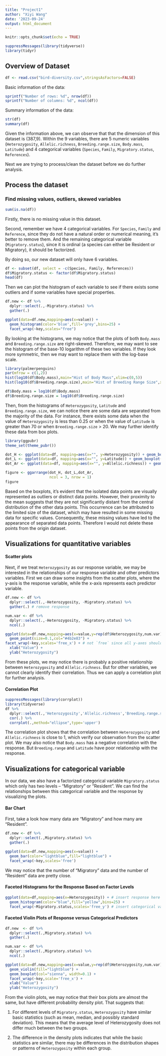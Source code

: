 ```yaml
---
title: "Project1"
author: "Xiyi Wang"
date: '2023-09-24'
output: html_document
---
```


```r
knitr::opts_chunk$set(echo = TRUE)
```

```r
suppressMessages(library(tidyverse)) 
library(tidyr)
```

## Overview of Dataset

```r
df <- read.csv("bird-diversity.csv",stringsAsFactors=FALSE)
```

Basic information of the data:

```r
sprintf("Number of rows: %d", nrow(df))
sprintf("Number of columns: %d", ncol(df))
```

Summary information of the data:

```r
str(df)
summary(df)
```

Given the information above, we can observe that that the dimension of this dataset is (387,9). Within the 9 variables, there are 5 numeric variables (`Heterozygosity`, `Allelic.richness`, `Breeding.range.size`, `Body.mass`, `Latitude`) and 4 categorical variables (`Species`, `Family`, `Migratory.status`, `References`).

Next we are trying to process/clean the dataset before we do further analysis.

## Process the dataset

### Find missing values, outliers, skewed variables

```r
sum(is.na(df))
```

Firstly, there is no missing value in this dataset.

Second, remember we have 4 categorical variables. For `Species`, `Family` and `Reference`, since they do not have a natural order or numerical meaning, it's better to remove them. And the remaining categorical variable (`Migratory.status`), since it is ordinal (a species can either be Resident or Migratory), it should be factorized.

By doing so, our new dataset will only have 6 variables.

```r
df <- subset(df, select = -c(Species, Family, References))
df$Migratory.status <- factor(df$Migratory.status)
head(df)
```

Then we can plot the histogram of each variable to see if there exists some outliers and if some variables have special properties.

```r
df.new <- df %>%
  dplyr::select(.,-Migratory.status) %>%
  gather(.)

ggplot(data=df.new,mapping=aes(x=value)) +
  geom_histogram(color='blue',fill='grey',bins=25) +
  facet_wrap(~key,scales="free")
```

By looking at the histograms, we may notice that the plots of both `Body.mass` and `Breeding.range.size` are right-skewed. Therefore, we may want to see the histogram of the base-10 logarithm of these two variables. If they look more symmetric, then we may want to replace them with the log-base scale.

```r
library(palmerpenguins)
par(mfrow = c(1,2))
hist(log10(df$Body.mass),main="Hist of Body Mass",xlim=c(0,5)) 
hist(log10(df$Breeding.range.size),main="Hist of Breeding Range Size",xlim=c(-5,6)) 
```

```r
df$Body.mass = log10(df$Body.mass)
df$Breeding.range.size = log10(df$Breeding.range.size)
```

Then, from the histograms of `Heterozygosity`, `Latitude` and `Breeding.range.size`, we can notice there are some data are separated from the majority of the data. For instance, there exists some data when the value of `Heterozygosity` is less than 0.25 or when the value of `Latitude` is greater than 70 or when `Breeding.range.size` \> 20. We may further identify these data from box plots.

```r
library(ggpubr)
theme_set(theme_pubr())

dot_H <- ggplot(data=df, mapping=aes(x="", y=Heterozygosity)) + geom_boxplot()
dot_L <- ggplot(data=df, mapping=aes(x="", y=Latitude)) + geom_boxplot()
dot_Ar <- ggplot(data=df, mapping=aes(x="", y=Allelic.richness)) + geom_boxplot()

figure <- ggarrange(dot_H, dot_L,dot_Ar, 
                    ncol = 3, nrow = 1)
figure 

```

Based on the boxplots, it's evident that the isolated data points are visually represented as outliers or distinct data points. However, their proximity to the mean suggests that they are not significantly distant from the central distribution of the other data points. This occurrence can be attributed to the limited size of the dataset, which may have resulted in some missing data for specific values. Consequently, these missing values have led to the appearance of separated data points. Therefore I would not delete these points from the origin dataset.

## Visualizations for quantitative variables

#### Scatter plots

Next, if we treat `Heterozygosity` as our response variable, we may be interested in the relationships of our response variable and other predictors variables. First we can draw some insights from the scatter plots, where the y-axis is the response variable, while the x-axis represents each predictor variable.

```r
df.new <- df %>% 
  dplyr::select(.,-Heterozygosity, -Migratory.status) %>% 
  gather(.) # remove response

num.var <- df %>% 
  dplyr::select(.,-Heterozygosity, -Migratory.status) %>% 
  ncol(.) 

ggplot(data=df.new,mapping=aes(x=value,y=rep(df$Heterozygosity,num.var))) +
  geom_point(size=0.1,col="#4b2e83") +
facet_wrap(~key,scales='free_x') + # not `free` since all y-axes should have same range
  xlab("Value") +
  ylab("Heterozygosity")
```

From these plots, we may notice there is probably a positive relationship between `Heterozygosity` and `Allelic.richness`. But for other variables, we cannot clearly identify their correlation. Thus we can apply a correlation plot for further analysis.

#### Correlation Plot

```r
suppressMessages(library(corrplot))
library(tidyverse)
df %>%
  dplyr::select(.,'Heterozygosity','Allelic.richness','Breeding.range.size','Body.mass','Latitude') %>%
  cor(.) %>%
  corrplot(.,method="ellipse",type='upper')
```

The correlation plot shows that the correlation between `Heterozygosity` and `Allelic.richness` is close to 1, which verify our observation from the scatter plot. We may also notice that `Body.mass` has a negative correlation with the response. But `Breeding.range` and `Latitude` have poor relationship with the response.

## Visualizations for categorical variable

In our data, we also have a factorized categorical variable `Migratory.status` which only has two levels -- "Migratory" or "Resident". We can find the relationships between this categorical variable and the response by visualizing the plots.

#### Bar Chart

First, take a look how many data are "Migratory" and how many are "Resident".

```r
df.new <- df %>%
  dplyr::select(.,Migratory.status) %>%
  gather(.)

ggplot(data=df.new,mapping=aes(x=value)) +
  geom_bar(color="lightblue",fill="lightblue") +
  facet_wrap(~key,scales='free')
```

We may notice that the number of "Migratory" data and the number of "Resident" data are pretty close.

#### Faceted Histograms for the Response Based on Factor Levels

```r
ggplot(data=df,mapping=aes(x=Heterozygosity)) + # insert response here 
  geom_histogram(color="blue",fill="yellow",bins=25) + 
  facet_wrap(~Migratory.status,scales='free_y') # insert categorical variable here
```

#### Faceted Violin Plots of Response versus Categorical Predictors

```r
df.new  <- df %>% 
  dplyr::select(.,Migratory.status) %>% 
  gather(.)

num.var <- df %>% 
  dplyr::select(.,Migratory.status) %>% 
  ncol(.)

ggplot(data=df.new,mapping=aes(x=value,y=rep(df$Heterozygosity,num.var))) +
  geom_violin(fill="lightblue") +
  geom_boxplot(col="sienna", width=0.1) +
  facet_wrap(~key,scale='free_x') +
  xlab("Value") +
  ylab("Heterozygosity")
```

From the violin plots, we may notice that their box plots are almost the same, but have different probability density plot. That suggests that:

1.  For different levels of `Migratory.status`, `Heterozygosity` have similar basic statistics (such as mean, median, and possibly standard deviation). This means that the average level of Heterozygosity does not differ much between the two groups.

2.  The difference in the density plots indicates that while the basic statistics are similar, there may be differences in the distribution shapes or patterns of `Heterozygosity` within each group.

